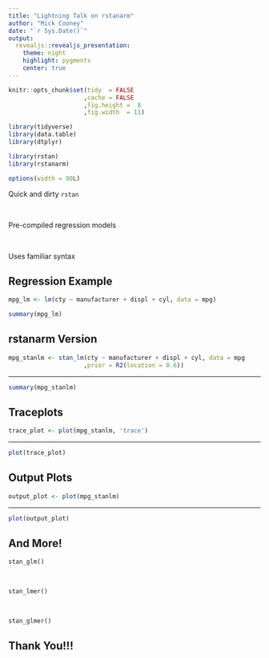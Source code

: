 ```yaml
---
title: "Lightning Talk on rstanarm"
author: "Mick Cooney"
date: "`r Sys.Date()`"
output:
  revealjs::revealjs_presentation:
    theme: night
    highlight: pygments
    center: true
---
```



```r
knitr::opts_chunk$set(tidy  = FALSE
                     ,cache = FALSE
                     ,fig.height =  8
                     ,fig.width  = 11)

library(tidyverse)
library(data.table)
library(dtplyr)

library(rstan)
library(rstanarm)

options(width = 90L)
```

Quick and dirty `rstan`

\

Pre-compiled regression models

\

Uses familiar syntax


## Regression Example

```r
mpg_lm <- lm(cty ~ manufacturer + displ + cyl, data = mpg)

summary(mpg_lm)
```


## rstanarm Version

```r
mpg_stanlm <- stan_lm(cty ~ manufacturer + displ + cyl, data = mpg
                     ,prior = R2(location = 0.6))
```

---

```r
summary(mpg_stanlm)
```

## Traceplots

```r
trace_plot <- plot(mpg_stanlm, 'trace')
```

---

```r
plot(trace_plot)
```

## Output Plots

```r
output_plot <- plot(mpg_stanlm)
```

---

```r
plot(output_plot)
```


## And More!

`stan_glm()`

\

`stan_lmer()`

\

`stan_glmer()`


## Thank You!!!
